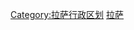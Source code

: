 {{Catnav|頁面分類|...|中国县份|中国各省县份|西藏县份|拉萨县份}}
{{Catnav|頁面分類|...|中国各省行政区划|西藏行政区划|西藏地市|拉萨|拉萨县份}}
{{catmore|达孜县|西藏自治区达孜县}}

[[Category:拉萨行政区划|Category:拉萨行政区划]]
[[Category:西藏市辖区|拉萨]]